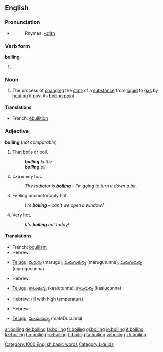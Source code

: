 ==English==

===Pronunciation===
*{{audio|en-us-boiling.ogg|Audio (US)}}
*:Rhymes: [[Rhymes:English:-ɔɪlɪŋ|-ɔɪlɪŋ]]

===Verb form===
'''boiling'''

# {{present participle of|boil}}

===Noun===
{{wikipedia}}
{{en-noun|-}}

# The process of [[change|changing]] the [[state]] of a [[substance]] from [[liquid]] to [[gas]] by [[heat]]ing it past its [[boiling point]].

====Translations====
{{top}}
*French: [[ébullition]] {{f}}
{{bottom}}

===Adjective===
'''boiling''' (''not comparable'')

# That boils or boil.
#:'''''boiling''' kettle''
#:'''''boiling''' oil''
# {{context|of a thing|informal}} Extremely hot.
#:''The radiator is '''boiling''' &ndash; I'm going to turn it down a bit.''
# {{context|of a person|informal}} Feeling uncomfortably hot.
#:''I'm '''boiling''' &ndash; can't we open a window?''
# {{context|of the weather}} Very hot.
#:''It's '''boiling''' out today!''

====Translations====
{{trans-top|that boil(s)}}
*French: [[bouillant]] {{m}}
*Hebrew: {{t|he|sc=Hebr|רותח|tr=rotéakh|alt=רוֹתֵחַ}} {{m}}
{{trans-mid}}
*[[Telugu]]: [[మరుగు]] (marugu), [[మరుగుతున్న]] (marugutunna), [[మరుగుచున్న]] (marugucunna)
{{trans-bottom}}

{{trans-top|of a thing: extremely hot}}
*Hebrew: {{t|he|sc=Hebr|רותח|tr=rotéakh|alt=רוֹתֵחַ}} {{m}}
{{trans-mid}}
*[[Telugu]]: [[కాలుతున్న]] (kaalutunna), [[కాలుచున్న]] (kaalucunna)
{{trans-bottom}}

{{trans-top|of a person: feeling uncomfortably hot}}
*Hebrew: {{t|he|sc=Hebr|קודח|tr=qodéakh|alt=קוֹדֵחַ}} {{m}} (ill with high temperature)
{{trans-mid}}
{{trans-bottom}}

{{trans-top|of the weather: very hot}}
*Hebrew: {{t|he|sc=Hebr|לוהט|tr=lohéT|alt=לוֹהֵט}} {{m}}
{{trans-mid}} 
*[[Telugu]]: [[మండుచున్న]] (maMDucunna)
{{trans-bottom}}

[[Category:1000 English basic words]]
[[Category:Liquids]]

[[ar:boiling]]
[[de:boiling]]
[[fa:boiling]]
[[fr:boiling]]
[[gl:boiling]]
[[io:boiling]]
[[it:boiling]]
[[kk:boiling]]
[[hu:boiling]]
[[ru:boiling]]
[[fi:boiling]]
[[ta:boiling]]
[[vi:boiling]]
[[zh:boiling]]